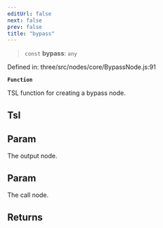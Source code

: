 ```yaml
---
editUrl: false
next: false
prev: false
title: "bypass"
---
```


> `const` **bypass**: `any`

Defined in: three/src/nodes/core/BypassNode.js:91

**`Function`**

TSL function for creating a bypass node.

## Tsl

## Param

The output node.

## Param

The call node.

## Returns
